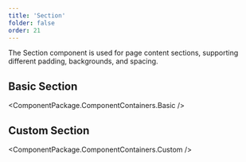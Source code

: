 ```yaml
---
title: 'Section'
folder: false
order: 21
---
```



The Section component is used for page content sections, supporting different padding, backgrounds, and spacing.

## Basic Section

<ComponentPackage.ComponentContainers.Basic />

## Custom Section

<ComponentPackage.ComponentContainers.Custom />
